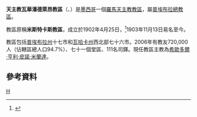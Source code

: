 {{Infobox Roman Catholic diocese
|Roman Catholic Diocese of = 天主教瓦華潘德萊昂教區
|Latin name of diocese = Dioecesis Huaiuapanensis
|image =Catedral_de_Huajuapan_de_León.jpg
|caption =瓜達盧佩聖母主教座堂
|location = [[墨西哥|墨西哥]]
|territory = [[普埃布拉州|普埃布拉州]]、[[瓦哈卡州|瓦哈卡州]]
|population = 720,000
|rite = 拉丁禮
|patron = 
|province = 普埃布拉
|established = 1902年
|cathedral = 瓜達盧佩聖母主教座堂
|副主教座堂 =
|leadership = 主教
|website =[http://www.diocesishuajuapan.org.mx/ 官方網站]
|教宗 = 
|metropolitan =
|ordinary = 希歐多爾·亨利·皮諾·米蘭達
|coadjutor bishop = 
|emeritus = 
}}

'''天主教瓦華潘德萊昂教區'''（{{lang-la|Dioecesis Huaiuapanensis}}、{{lang-es|Diócesis de Huajuapan de León}}）是[[墨西哥|墨西哥]]一個[[羅馬天主教|羅馬天主教]][[教區|教區]]，屬[[天主教普埃布拉總教區|普埃布拉總教區]]。

教區原稱'''米斯特卡斯教區'''，成立於1902年4月25日，<ref>{{Cite web |url=http://diocesishuajuapan.org.mx/index.php?option=com_content&view=article&id=25&Itemid=28 |title=DIOCESIS DATOS |access-date=2013-09-22 |archive-date=2013-09-28 |archive-url=https://web.archive.org/web/20130928015348/http://diocesishuajuapan.org.mx/index.php?option=com_content&view=article&id=25&Itemid=28 |dead-url=no }}</ref>1903年11月13日易名至今。

教區包括[[普埃布拉州|普埃布拉州]]十七市和[[瓦哈卡州|瓦哈卡州]]西北部七十六市。2006年有教友720,000人（佔轄區總人口94.7%）、七十一個堂區、111名司鐸。現任教區主教為[[希歐多爾·亨利·皮諾·米蘭達|希歐多爾·亨利·皮諾·米蘭達]]。

==參考資料==
{{reflist}}
{{墨西哥天主教教區}}
[[Category:墨西哥天主教教區|H]]